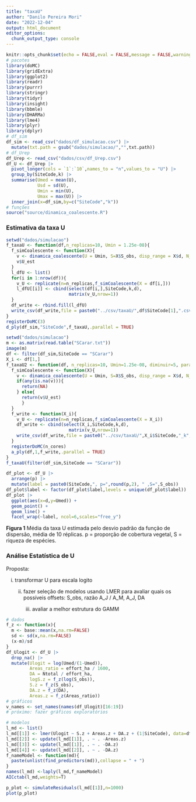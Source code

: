 ```yaml
---
title: "taxaU"
author: "Danilo Pereira Mori"
date: "2022-12-04"
output: html_document
editor_options: 
  chunk_output_type: console
---
```


```r
knitr::opts_chunk$set(echo = FALSE,eval = FALSE,message = FALSE,warning = FALSE)
# pacotes
library(doMC)
library(gridExtra)
library(ggplot2)
library(readr)
library(purrr)
library(stringr)
library(tidyr)
library(insight)
library(bbmle)
library(DHARMa)
library(lme4)
library(plyr)
library(dplyr)
# df_sim
df_sim <- read_csv("dados/df_simulacao.csv") |> 
  mutate(txt.path = gsub("dados/simulacao/","",txt.path))
# df_Urep
df_Urep <- read_csv("dados/csv/df_Urep.csv")
df_U <- df_Urep |> 
  pivot_longer(cols = `1`:`10`,names_to = "n",values_to = "U") |> 
  group_by(SiteCode,k) |> 
  summarise(Umed = mean(U),
            Usd = sd(U),
            Umin = min(U),
            Umax = max(U)) |> 
  inner_join(x=df_sim,by=c("SiteCode","k"))
# funções
source("source/dinamica_coalescente.R")
```

### Estimativa da taxa U

```r
setwd("dados/simulacao")
f_taxaU <- function(df,n_replicas=10, Umin = 1.25e-08){
  f_simCoalescente <- function(X){
    v <- dinamica_coalescente(U = Umin, S=X$S_obs, disp_range = X$d, N_simul=1,landscape = X$txt.path)
    v$U_est
  }
  l_dfU <- list()
  for(i in 1:nrow(df)){
    v_U <- replicate(n=n_replicas,f_simCoalescente(X = df[i,]))
    l_dfU[[i]] <- cbind(select(df[i,],SiteCode,k,d),
                        matrix(v_U,nrow=1))
  }
  df_write <- rbind.fill(l_dfU)
  write_csv(df_write,file = paste0("../csv/taxaU/",df$SiteCode[1],".csv"))
}
registerDoMC(3)
d_ply(df_sim,"SiteCode",f_taxaU,.parallel = TRUE)
```

```r
setwd("dados/simulacao")
m <- as.matrix(read.table("SCarar.txt"))
image(m)
df <- filter(df_sim,SiteCode == "SCarar")
X_i <- df[1,]
f_taxaU2 <- function(df, n_replicas=10, Umin=1.25e-08, diminuir=5, parallel=TRUE, n_cores=3){
  f_simCoalescente <- function(X){
    v <- dinamica_coalescente(U = Umin, S=X$S_obs, disp_range = X$d, N_simul=1,landscape = X$txt.path, decay = diminuir)
    if(any(is.na(v))){
      return(NA)
    } else{
      return(v$U_est)
      }
  }
  f_write <- function(X_i){
    v_U <- replicate(n=n_replicas,f_simCoalescente(X = X_i))
    df_write <- cbind(select(X_i,SiteCode,k,d),
                        matrix(v_U,nrow=1))
    write_csv(df_write,file = paste0("../csv/taxaU/",X_i$SiteCode,"_k",round(X_i$k,2),".csv"))
  }
  registerDoMC(n_cores)
  a_ply(df,1,f_write,.parallel = TRUE)
}
f_taxaU(filter(df_sim,SiteCode == "SCarar"))
```


```r
df_plot <- df_U |> 
  arrange(p) |> 
  mutate(label = paste0(SiteCode,", p=",round(p,2), " ,S=",S_obs))
df_plot$label <- factor(df_plot$label,levels = unique(df_plot$label))
df_plot |> 
  ggplot(aes(x=d,y=Umed)) +
  geom_point() +
  geom_line() +
  facet_wrap(~label, ncol=6,scales="free_y")
```

__Figura 1__ Média da taxa U estimada pelo desvio padrão da função de dispersão, média de 10 réplicas. p = proporção de cobertura vegetal, S = riqueza de espécies.

### Análise Estatística de U

<p>Proposta:</p>
<p>i) transformar U para escala logito</p>
<p>ii) fazer seleção de modelos usando LMER para avaliar quais os possíveis offsets: S_obs, razão A_J / A_M, A_J, DA</p>
<p>iii) avaliar a melhor estrutura do GAMM </p>

```r
# dados
f_z <- function(x){
  m <- base::mean(x,na.rm=FALSE)
  sd <- sd(x,na.rm=FALSE)
  (x-m)/sd
}
df_Ulogit <- df_U |> 
  drop_na() |> 
  mutate(Ulogit = log(Umed/(1-Umed)),
         Areas_ratio = effort_ha / 1600,
         DA = Ntotal / effort_ha,
         logS.z = f_z(log(S_obs)),
         S.z = f_z(S_obs),
         DA.z = f_z(DA),
         Areas.z = f_z(Areas_ratio))
# gráficos
v_names <- set_names(names(df_Ulogit)[16:19])
# próximo: fazer gráficos exploratórios 
```


```r
# modelos
l_md <- list()
l_md[[1]] <- lmer(Ulogit ~ S.z + Areas.z + DA.z + (1|SiteCode), data=df_Ulogit)
l_md[[2]] <- update(l_md[[1]], . ~ . -Areas.z)
l_md[[3]] <- update(l_md[[1]], . ~ . -DA.z)
l_md[[4]] <- update(l_md[[2]], . ~ . -DA.z)
f_nameModel <- function(md){
  paste(unlist(find_predictors(md)),collapse = " + ")
}
names(l_md) <-laply(l_md,f_nameModel)
AICctab(l_md,weights=T)
```


```r
p_plot <- simulateResiduals(l_md[[1]],n=1000)
plot(p_plot)
```


